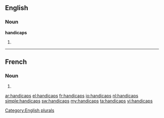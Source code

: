 ==English==

===Noun===
'''handicaps'''

# {{plural of|handicap}}

[[Category:English plurals]]

----

==French==

===Noun===
{{head|fr|plural}} {{m|p}}

# {{plural of|handicap|lang=fr}}

[[ar:handicaps]]
[[el:handicaps]]
[[fr:handicaps]]
[[io:handicaps]]
[[nl:handicaps]]
[[simple:handicaps]]
[[sw:handicaps]]
[[my:handicaps]]
[[ta:handicaps]]
[[vi:handicaps]]